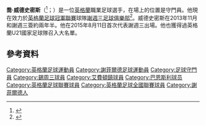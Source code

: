 '''喬·威德史密斯'''（{{lang-en|Joseph Charles "Joe" Wildsmith}}<ref>{{cite web |url=http://www.football-league.co.uk/documents/pages-from-fl-professional-retain-list-free-transfers-2014-15-2.pdf-...549-2491536.pdf |title=THE FOOTBALL LEAGUE LIMITED CLUB LIST OF REGISTERED PLAYERS AS AT 16TH MAY 2015 |publisher=The Football League |date=12 June 2015 |accessdate=17 June 2015 |deadurl=yes |archiveurl=https://web.archive.org/web/20150616201258/http://www.football-league.co.uk/documents/pages-from-fl-professional-retain-list-free-transfers-2014-15-2.pdf-...549-2491536.pdf |archivedate=2015年6月16日 }}</ref>；{{bd|1995年|12月28日}}）是一位[[英格蘭|英格蘭]]職業足球選手，在場上的位置是守門員。他現在效力於[[英格蘭足球冠軍聯賽|英格蘭足球冠軍聯賽]]球隊[[謝週三足球俱樂部|謝週三足球俱樂部]]<ref>{{cite web|url=http://www.swfc.co.uk/team/player-profile/joe-wildsmith/23|title=Sheffield Wednesday FC Player Profiles|author=Player Profiles|work=swfc.co.uk|accessdate=2017-04-05|archive-date=2014-10-15|archive-url=https://web.archive.org/web/20141015225104/http://www.swfc.co.uk/team/player-profile/joe-wildsmith/23|dead-url=no}}</ref>。威德史密斯在2013年11月和謝週三簽約兩年半。他在2015年8月11日首次代表謝週三出場。他也獲得過英格蘭U21國家足球隊召入大名單。
==參考資料==
{{Reflist}}

{{DEFAULTSORT:Wildsmith, Joe}}
[[Category:英格蘭足球運動員|Category:英格蘭足球運動員]]
[[Category:謝菲爾德足球運動員|Category:謝菲爾德足球運動員]]
[[Category:足球守門員|Category:足球守門員]]
[[Category:錫周三球員|Category:錫周三球員]]
[[Category:艾費頓鎮球員|Category:艾費頓鎮球員]]
[[Category:巴恩斯利球员|Category:巴恩斯利球员]]
[[Category:英格蘭足球聯賽球員|Category:英格蘭足球聯賽球員]]
[[Category:英格蘭足球全國聯賽球員|Category:英格蘭足球全國聯賽球員]]
[[Category:謝菲爾德人|Category:謝菲爾德人]]